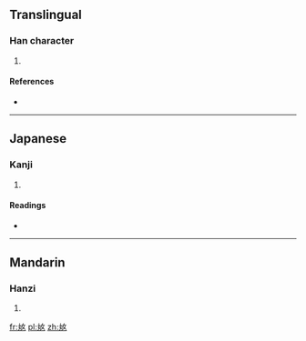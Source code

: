 ==Translingual==

===Han character===
{{Han char|rn=38|rad=女|as=03|sn=6|four=5401<sub>4</sub>|canj=大戈女 (KIV)|ids=⿺[[丸]][[女]]}}

# {{defn|Han|sort=女03}}

====References====
* {{Han ref|kx=0255.160|dkj=06055|dj=0519.010|hdz=21027.020|uh=597F|ud=22911|bh=C9D2|bd=51666}}

----

==Japanese==

===Kanji===
{{ja-kanji|grade=|rs=女03}}

# {{defn|lang=ja|sort=女03}}

====Readings====
* {{ja-readings|on=[[がん]] (gan)|kun=}}

----

==Mandarin==

===Hanzi===
{{cmn-hanzi|pin=[[fàn]] ([[fan4]])|wg=fan<sup>4</sup>}}

# {{defn|lang=cmn|sort=女03}}

[[fr:奿]]
[[pl:奿]]
[[zh:奿]]